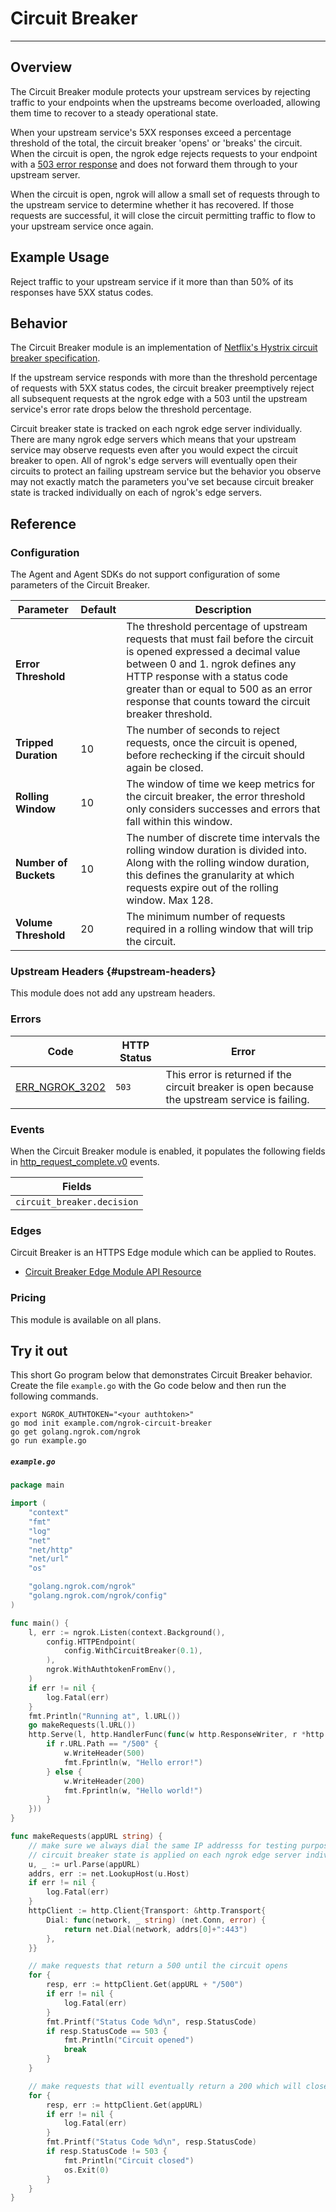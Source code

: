 
# Circuit Breaker

---

## Overview

The Circuit Breaker module protects your upstream services by rejecting traffic
to your endpoints when the upstreams become overloaded, allowing them time to
recover to a steady operational state.

When your upstream service's 5XX responses exceed a percentage threshold of
the total, the circuit breaker 'opens' or 'breaks' the circuit. When the
circuit is open, the ngrok edge rejects requests to your endpoint with a [503
error response](#errors) and does not forward them through to your upstream
server.

When the circuit is open, ngrok will allow a small set of requests through to
the upstream service to determine whether it has recovered. If those requests
are successful, it will close the circuit permitting traffic to flow to your
upstream service once again.

## Example Usage

Reject traffic to your upstream service if it more than than 50% of its
responses have 5XX status codes.

<Tabs groupId="connectivity" queryString="cty">
	<TabItem value="agent-cli" label="Agent CLI" default>
		<AgentCliExample />
	</TabItem>
	<TabItem value="agent-config" label="Agent Config">
		<AgentConfigExample />
	</TabItem>
	<TabItem value="ssh" label="SSH">
		<SshExample />
	</TabItem>
	<TabItem value="go-sdk" label="Go">
		<GoSdkExample />
	</TabItem>
	<TabItem value="nodejs-sdk" label="NodeJS">
		<NodejsSdkExample />
	</TabItem>
	<TabItem value="python-sdk" label="Python">
		<PythonSdkExample />
	</TabItem>
	<TabItem value="rust-sdk" label="Rust">
		<RustSdkExample />
	</TabItem>
	<TabItem value="k8s" label="Kubernetes Controller">
		<KubernetesExample />
	</TabItem>
</Tabs>

## Behavior

The Circuit Breaker module is an implementation of [Netflix's Hystrix circuit
breaker specification](https://github.com/Netflix/Hystrix/wiki/How-it-Works).

If the upstream service responds with more than the threshold percentage of
requests with 5XX status codes, the circuit breaker preemptively reject all
subsequent requests at the ngrok edge with a 503 until the upstream service's
error rate drops below the threshold percentage.

Circuit breaker state is tracked on each ngrok edge server individually. There
are many ngrok edge servers which means that your upstream service may observe
requests even after you would expect the circuit breaker to open. All of
ngrok's edge servers will eventually open their circuits to protect an failing
upstream service but the behavior you observe may not exactly match the
parameters you've set because circuit breaker state is tracked individually on
each of ngrok's edge servers.

## Reference

### Configuration

The Agent and Agent SDKs do not support configuration of some parameters of the
Circuit Breaker.

| Parameter             | Default | Description                                                                                                                                                                                                                                                                                 |
| --------------------- | ------- | ------------------------------------------------------------------------------------------------------------------------------------------------------------------------------------------------------------------------------------------------------------------------------------------- |
| **Error Threshold**   |         | The threshold percentage of upstream requests that must fail before the circuit is opened expressed a decimal value between 0 and 1. ngrok defines any HTTP response with a status code greater than or equal to 500 as an error response that counts toward the circuit breaker threshold. |
| **Tripped Duration**  | 10      | The number of seconds to reject requests, once the circuit is opened, before rechecking if the circuit should again be closed.                                                                                                                                                              |
| **Rolling Window**    | 10      | The window of time we keep metrics for the circuit breaker, the error threshold only considers successes and errors that fall within this window.                                                                                                                                           |
| **Number of Buckets** | 10      | The number of discrete time intervals the rolling window duration is divided into. Along with the rolling window duration, this defines the granularity at which requests expire out of the rolling window. Max 128.                                                                        |
| **Volume Threshold**  | 20      | The minimum number of requests required in a rolling window that will trip the circuit.                                                                                                                                                                                                     |

### Upstream Headers {#upstream-headers}

This module does not add any upstream headers.

### Errors

| Code                                      | HTTP Status | Error                                                                                          |
| ----------------------------------------- | ----------- | ---------------------------------------------------------------------------------------------- |
| [ERR_NGROK_3202](/errors/err_ngrok_3202/) | `503`       | This error is returned if the circuit breaker is open because the upstream service is failing. |

### Events

When the Circuit Breaker module is enabled, it populates the following fields in
[http_request_complete.v0](/obs/reference/#http-request-complete) events.

| Fields                     |
| -------------------------- |
| `circuit_breaker.decision` |

### Edges

Circuit Breaker is an HTTPS Edge module which can be applied to Routes.

- [Circuit Breaker Edge Module API Resource](/api/resources/https-edge-route-circuit-breaker-module/)

### Pricing

This module is available on all plans.

## Try it out

This short Go program below that demonstrates Circuit Breaker behavior. Create
the file `example.go` with the Go code below and then run the following commands.

```
export NGROK_AUTHTOKEN="<your authtoken>"
go mod init example.com/ngrok-circuit-breaker
go get golang.ngrok.com/ngrok
go run example.go
```

##### `example.go`

```go
package main

import (
	"context"
	"fmt"
	"log"
	"net"
	"net/http"
	"net/url"
	"os"

	"golang.ngrok.com/ngrok"
	"golang.ngrok.com/ngrok/config"
)

func main() {
	l, err := ngrok.Listen(context.Background(),
		config.HTTPEndpoint(
			config.WithCircuitBreaker(0.1),
		),
		ngrok.WithAuthtokenFromEnv(),
	)
	if err != nil {
		log.Fatal(err)
	}
	fmt.Println("Running at", l.URL())
	go makeRequests(l.URL())
	http.Serve(l, http.HandlerFunc(func(w http.ResponseWriter, r *http.Request) {
		if r.URL.Path == "/500" {
			w.WriteHeader(500)
			fmt.Fprintln(w, "Hello error!")
		} else {
			w.WriteHeader(200)
			fmt.Fprintln(w, "Hello world!")
		}
	}))
}

func makeRequests(appURL string) {
	// make sure we always dial the same IP addresss for testing purposes because
	// circuit breaker state is applied on each ngrok edge server individually
	u, _ := url.Parse(appURL)
	addrs, err := net.LookupHost(u.Host)
	if err != nil {
		log.Fatal(err)
	}
	httpClient := http.Client{Transport: &http.Transport{
		Dial: func(network, _ string) (net.Conn, error) {
			return net.Dial(network, addrs[0]+":443")
		},
	}}

	// make requests that return a 500 until the circuit opens
	for {
		resp, err := httpClient.Get(appURL + "/500")
		if err != nil {
			log.Fatal(err)
		}
		fmt.Printf("Status Code %d\n", resp.StatusCode)
		if resp.StatusCode == 503 {
			fmt.Println("Circuit opened")
			break
		}
	}

	// make requests that will eventually return a 200 which will close the circuit
	for {
		resp, err := httpClient.Get(appURL)
		if err != nil {
			log.Fatal(err)
		}
		fmt.Printf("Status Code %d\n", resp.StatusCode)
		if resp.StatusCode != 503 {
			fmt.Println("Circuit closed")
			os.Exit(0)
		}
	}
}
```
